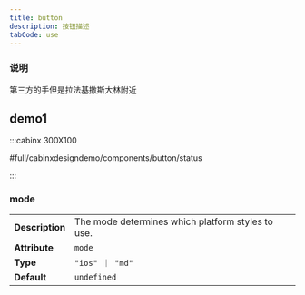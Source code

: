 ```yaml
---
title: button
description: 按钮描述
tabCode: use
---
```



### 说明

第三方的手但是拉法基撒斯大林附近


## demo1

:::cabinx 300X100

#full/cabinxdesigndemo/components/button/status

:::



### mode

| | |
| --- | --- |
| **Description** | The mode determines which platform styles to use. |
| **Attribute** | `mode` |
| **Type** | `"ios" ｜ "md"` |
| **Default** | `undefined` |


